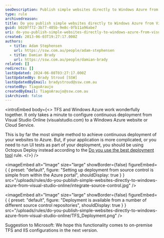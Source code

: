 ```yaml
---
seoDescription: Publish simple websites directly to Windows Azure from Visual Studio Online with continuous deployment and effortless configuration.
type: rule
archivedreason:
title: Do you publish simple websites directly to Windows Azure from Visual Studio Online?
guid: b020ff72-3b77-405b-9e8c-0fb11a96abe7
uri: do-you-publish-simple-websites-directly-to-windows-azure-from-visual-studio-online
created: 2013-06-03T19:27:17.000Z
authors:
  - title: Adam Stephensen
    url: https://ssw.com.au/people/adam-stephensen
  - title: Damian Brady
    url: https://ssw.com.au/people/damian-brady
related: []
redirects: []
lastUpdated: 2024-06-08T03:27:17.000Z
lastUpdatedBy: Brady Stroud [SSW]
lastUpdatedByEmail: bradystroud@ssw.com.au
createdBy: TiagoAraujo
createdByEmail: TiagoAraujo@ssw.com.au
isArchived: false
---
```


<introEmbed
  body={<>
TFS and Windows Azure work wonderfully together. It only takes a minute to configure continuous deployment from Visual Studio Online (visualstudio.com) to a Windows Azure website or Cloud Service.

This is by far the most simple method to achieve continuous deployment of your websites to Azure.
But, if your application is more complicated, or you need to run UI tests as part of your deployment, you should be using Octopus Deploy instead according to the [Do you use the best deployment tool](/do-you-use-the-best-deployment-tool) rule.
  </>}
/>

<imageEmbed
  alt="Image"
  size="large"
  showBorder={false}
  figureEmbed={ {
    preset: "default",
    figure: "Setting up deployment from source control is simple from within the Azure portal",
    shouldDisplay: true
  } }
  src="/uploads/rules/do-you-publish-simple-websites-directly-to-windows-azure-from-visual-studio-online/integrate-source-control.jpg"
/>


<imageEmbed
  alt="Image"
  size="large"
  showBorder={false}
  figureEmbed={ {
    preset: "default",
    figure: "Deployment is available from a number of different source control repositories",
    shouldDisplay: true
  } }
  src="/uploads/rules/do-you-publish-simple-websites-directly-to-windows-azure-from-visual-studio-online/TFS_Deployment.png"
/>

Suggestion to Microsoft: We hope this functionality comes to on-premise TFS and IIS configurations in the next version.
